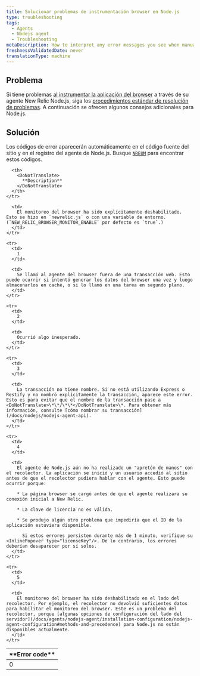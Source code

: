```yaml
---
title: Solucionar problemas de instrumentación browser en Node.js
type: troubleshooting
tags:
  - Agents
  - Nodejs agent
  - Troubleshooting
metaDescription: How to interpret any error messages you see when manually inserting the browser agent with New Relic's Node.js agent.
freshnessValidatedDate: never
translationType: machine
---
```


## Problema

Si tiene problemas [al instrumentar la aplicación del browser](/docs/nodejs/page-load-timing-in-nodejs) a través de su agente New Relic Node.js, siga los [procedimientos estándar de <InlinePopover type="browser"/>resolución de problemas](/docs/new-relic-browser/troubleshooting-page-view-monitoring). A continuación se ofrecen algunos consejos adicionales para Node.js.

## Solución

Los códigos de error aparecerán automáticamente en el código fuente del sitio y en el registro del agente de Node.js. Busque [`NREUM`](/docs/new-relic-browser/troubleshooting-page-view-monitoring#javascript) para encontrar estos códigos.

<table>
  <thead>
    <tr>
      <th width={100}>
        <DoNotTranslate>
          **Error code**
        </DoNotTranslate>
      </th>

      <th>
        <DoNotTranslate>
          **Description**
        </DoNotTranslate>
      </th>
    </tr>
  </thead>

  <tbody>
    <tr>
      <td>
        0
      </td>

      <td>
        El monitoreo del browser ha sido explícitamente deshabilitado. Esto se hizo en `newrelic.js` o con una variable de entorno. (`NEW_RELIC_BROWSER_MONITOR_ENABLE` por defecto es `true`.)
      </td>
    </tr>

    <tr>
      <td>
        1
      </td>

      <td>
        Se llamó al agente del browser fuera de una transacción web. Esto puede ocurrir si intentó generar los datos del browser una vez y luego almacenarlos en caché, o si lo llamó en una tarea en segundo plano.
      </td>
    </tr>

    <tr>
      <td>
        2
      </td>

      <td>
        Ocurrió algo inesperado.
      </td>
    </tr>

    <tr>
      <td>
        3
      </td>

      <td>
        La transacción no tiene nombre. Si no está utilizando Express o Restify y no nombró explícitamente la transacción, aparece este error. Esto es para evitar que el nombre de la transacción pase a <DoNotTranslate>\*\*/\*\*</DoNotTranslate>\*. Para obtener más información, consulte [cómo nombrar su transacción](/docs/nodejs/nodejs-agent-api).
      </td>
    </tr>

    <tr>
      <td>
        4
      </td>

      <td>
        El agente de Node.js aún no ha realizado un "apretón de manos" con el recolector. La aplicación se inició y un usuario accedió al sitio antes de que el recolector pudiera hablar con el agente. Esto puede ocurrir porque:

        * La página browser se cargó antes de que el agente realizara su conexión inicial a New Relic.

        * La clave de licencia no es válida.

        * Se produjo algún otro problema que impediría que el ID de la aplicación estuviera disponible.

          Si estos errores persisten durante más de 1 minuto, verifique su <InlinePopover type="licenseKey"/>. De lo contrario, los errores deberían desaparecer por sí solos.
      </td>
    </tr>

    <tr>
      <td>
        5
      </td>

      <td>
        El monitoreo del browser ha sido deshabilitado en el lado del recolector. Por ejemplo, el recolector no devolvió suficientes datos para habilitar el monitoreo del browser. Este es un problema del recolector, porque [algunas opciones de configuración del lado del servidor](/docs/agents/nodejs-agent/installation-configuration/nodejs-agent-configuration#methods-and-precedence) para Node.js no están disponibles actualmente.
      </td>
    </tr>
  </tbody>
</table>